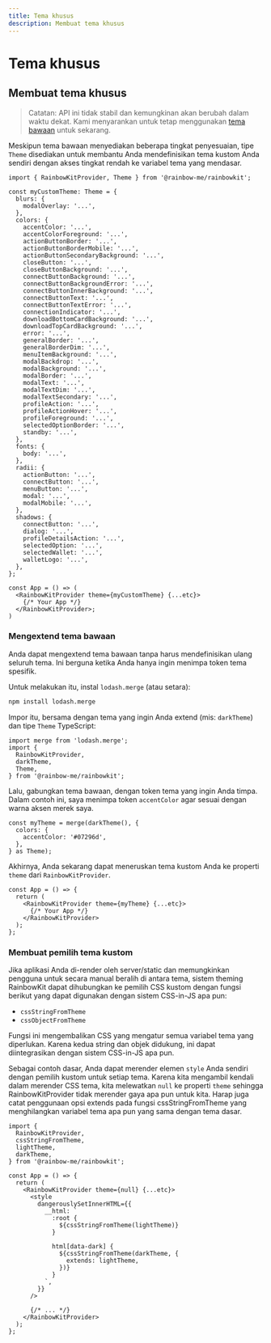 ```yaml
---
title: Tema khusus
description: Membuat tema khusus
---
```


# Tema khusus

## Membuat tema khusus

> Catatan: API ini tidak stabil dan kemungkinan akan berubah
> dalam waktu dekat. Kami menyarankan untuk tetap menggunakan [tema bawaan](/docs/theming) untuk
> sekarang.

Meskipun tema bawaan menyediakan beberapa tingkat penyesuaian, tipe `Theme` disediakan untuk membantu Anda mendefinisikan tema kustom Anda sendiri dengan akses tingkat rendah ke variabel tema yang mendasar.

```tsx
import { RainbowKitProvider, Theme } from '@rainbow-me/rainbowkit';

const myCustomTheme: Theme = {
  blurs: {
    modalOverlay: '...',
  },
  colors: {
    accentColor: '...',
    accentColorForeground: '...',
    actionButtonBorder: '...',
    actionButtonBorderMobile: '...',
    actionButtonSecondaryBackground: '...',
    closeButton: '...',
    closeButtonBackground: '...',
    connectButtonBackground: '...',
    connectButtonBackgroundError: '...',
    connectButtonInnerBackground: '...',
    connectButtonText: '...',
    connectButtonTextError: '...',
    connectionIndicator: '...',
    downloadBottomCardBackground: '...',
    downloadTopCardBackground: '...',
    error: '...',
    generalBorder: '...',
    generalBorderDim: '...',
    menuItemBackground: '...',
    modalBackdrop: '...',
    modalBackground: '...',
    modalBorder: '...',
    modalText: '...',
    modalTextDim: '...',
    modalTextSecondary: '...',
    profileAction: '...',
    profileActionHover: '...',
    profileForeground: '...',
    selectedOptionBorder: '...',
    standby: '...',
  },
  fonts: {
    body: '...',
  },
  radii: {
    actionButton: '...',
    connectButton: '...',
    menuButton: '...',
    modal: '...',
    modalMobile: '...',
  },
  shadows: {
    connectButton: '...',
    dialog: '...',
    profileDetailsAction: '...',
    selectedOption: '...',
    selectedWallet: '...',
    walletLogo: '...',
  },
};

const App = () => (
  <RainbowKitProvider theme={myCustomTheme} {...etc}>
    {/* Your App */}
  </RainbowKitProvider>;
)
```

### Mengextend tema bawaan

Anda dapat mengextend tema bawaan tanpa harus mendefinisikan ulang seluruh tema. Ini berguna ketika Anda hanya ingin menimpa token tema spesifik.

Untuk melakukan itu, instal `lodash.merge` (atau setara):

```bash
npm install lodash.merge
```

Impor itu, bersama dengan tema yang ingin Anda extend (mis: `darkTheme`) dan tipe `Theme` TypeScript:

```tsx
import merge from 'lodash.merge';
import {
  RainbowKitProvider,
  darkTheme,
  Theme,
} from '@rainbow-me/rainbowkit';
```

Lalu, gabungkan tema bawaan, dengan token tema yang ingin Anda timpa. Dalam contoh ini, saya menimpa token `accentColor` agar sesuai dengan warna aksen merek saya.

```tsx
const myTheme = merge(darkTheme(), {
  colors: {
    accentColor: '#07296d',
  },
} as Theme);
```

Akhirnya, Anda sekarang dapat meneruskan tema kustom Anda ke properti `theme` dari `RainbowKitProvider`.

```tsx
const App = () => {
  return (
    <RainbowKitProvider theme={myTheme} {...etc}>
      {/* Your App */}
    </RainbowKitProvider>
  );
};
```

### Membuat pemilih tema kustom

Jika aplikasi Anda di-render oleh server/static dan memungkinkan pengguna untuk secara manual beralih di antara tema, sistem theming RainbowKit dapat dihubungkan ke pemilih CSS kustom dengan fungsi berikut yang dapat digunakan dengan sistem CSS-in-JS apa pun:

-   `cssStringFromTheme`
-   `cssObjectFromTheme`

Fungsi ini mengembalikan CSS yang mengatur semua variabel tema yang diperlukan. Karena kedua string dan objek didukung, ini dapat diintegrasikan dengan sistem CSS-in-JS apa pun.

Sebagai contoh dasar, Anda dapat merender elemen `style` Anda sendiri dengan pemilih kustom untuk setiap tema. Karena kita mengambil kendali dalam merender CSS tema, kita melewatkan `null` ke properti `theme` sehingga RainbowKitProvider tidak merender gaya apa pun untuk kita. Harap juga catat penggunaan opsi extends pada fungsi cssStringFromTheme yang menghilangkan variabel tema apa pun yang sama dengan tema dasar.

```tsx
import {
  RainbowKitProvider,
  cssStringFromTheme,
  lightTheme,
  darkTheme,
} from '@rainbow-me/rainbowkit';

const App = () => {
  return (
    <RainbowKitProvider theme={null} {...etc}>
      <style
        dangerouslySetInnerHTML={{
          __html: `
            :root {
              ${cssStringFromTheme(lightTheme)}
            }

            html[data-dark] {
              ${cssStringFromTheme(darkTheme, {
                extends: lightTheme,
              })}
            }
          `,
        }}
      />

      {/* ... */}
    </RainbowKitProvider>
  );
};
```
